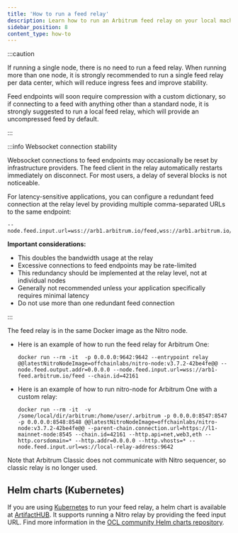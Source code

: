 ```yaml
---
title: 'How to run a feed relay'
description: Learn how to run an Arbitrum feed relay on your local machine.
sidebar_position: 8
content_type: how-to
---
```


:::caution

If running a single node, there is no need to run a feed relay. When running more than one node, it is strongly recommended to run a single feed relay per data center, which will reduce ingress fees and improve stability.

Feed endpoints will soon require compression with a custom dictionary, so if connecting to a feed with anything other than a standard node, it is strongly suggested to run a local feed relay, which will provide an uncompressed feed by default.

:::

:::info Websocket connection stability

Websocket connections to feed endpoints may occasionally be reset by infrastructure providers. The feed client in the relay automatically restarts immediately on disconnect. For most users, a delay of several blocks is not noticeable.

For latency-sensitive applications, you can configure a redundant feed connection at the relay level by providing multiple comma-separated URLs to the same endpoint:
```shell
--node.feed.input.url=wss://arb1.arbitrum.io/feed,wss://arb1.arbitrum.io/feed
```

**Important considerations:**
- This doubles the bandwidth usage at the relay
- Excessive connections to feed endpoints may be rate-limited
- This redundancy should be implemented at the relay level, not at individual nodes
- Generally not recommended unless your application specifically requires minimal latency
- Do not use more than one redundant feed connection

:::

The feed relay is in the same Docker image as the Nitro node.

- Here is an example of how to run the feed relay for Arbitrum One:
  ```shell
  docker run --rm -it  -p 0.0.0.0:9642:9642 --entrypoint relay @@latestNitroNodeImage=offchainlabs/nitro-node:v3.7.2-42be4fe@@ --node.feed.output.addr=0.0.0.0 --node.feed.input.url=wss://arb1-feed.arbitrum.io/feed --chain.id=42161
  ```
- Here is an example of how to run nitro-node for Arbitrum One with a custom relay:
  ```shell
  docker run --rm -it  -v /some/local/dir/arbitrum:/home/user/.arbitrum -p 0.0.0.0:8547:8547 -p 0.0.0.0:8548:8548 @@latestNitroNodeImage=offchainlabs/nitro-node:v3.7.2-42be4fe@@ --parent-chain.connection.url=https://l1-mainnet-node:8545 --chain.id=42161 --http.api=net,web3,eth --http.corsdomain=* --http.addr=0.0.0.0 --http.vhosts=* --node.feed.input.url=ws://local-relay-address:9642
  ```

Note that Arbitrum Classic does not communicate with Nitro sequencer, so classic relay is no longer used.

## Helm charts (Kubernetes)

If you are using [Kubernetes](https://kubernetes.io/) to run your feed relay, a helm chart is available at [ArtifactHUB](https://artifacthub.io/packages/helm/offchainlabshelm/relay). It supports running a Nitro relay by providing the feed input URL. Find more information in the [OCL community Helm charts repository](https://github.com/OffchainLabs/community-helm-charts/tree/main/charts/relay).
